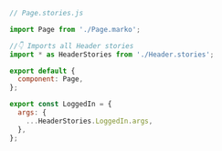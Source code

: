 ```js
// Page.stories.js

import Page from './Page.marko';

//👇 Imports all Header stories
import * as HeaderStories from './Header.stories';

export default {
  component: Page,
};

export const LoggedIn = {
  args: {
    ...HeaderStories.LoggedIn.args,
  },
};
```
